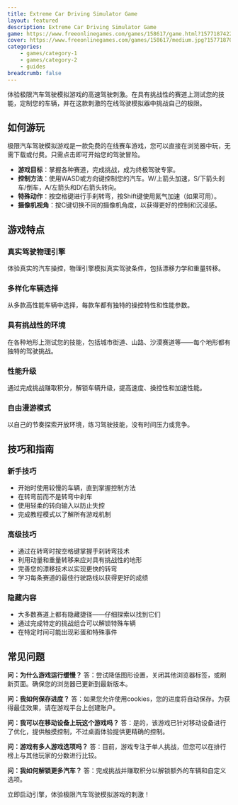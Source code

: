 ```yaml
---
title: Extreme Car Driving Simulator Game
layout: featured
description: Extreme Car Driving Simulator Game
game: https://www.freeonlinegames.com/games/158617/game.html?1577187422
cover: https://www.freeonlinegames.com/games/158617/medium.jpg?1577187024
categories:
    - games/category-1
    - games/category-2
    - guides
breadcrumb: false
---
```



体验极限汽车驾驶模拟游戏的高速驾驶刺激。在具有挑战性的赛道上测试您的技能，定制您的车辆，并在这款刺激的在线驾驶模拟器中挑战自己的极限。

## 如何游玩

极限汽车驾驶模拟游戏是一款免费的在线赛车游戏，您可以直接在浏览器中玩，无需下载或付费。只需点击即可开始您的驾驶冒险。

- **游戏目标**：掌握各种赛道，完成挑战，成为终极驾驶专家。
- **控制方法**：使用WASD或方向键控制您的汽车。W/上箭头加速，S/下箭头刹车/倒车，A/左箭头和D/右箭头转向。
- **特殊动作**：按空格键进行手刹转弯，按Shift键使用氮气加速（如果可用）。
- **摄像机视角**：按C键切换不同的摄像机角度，以获得更好的控制和沉浸感。

## 游戏特点

### 真实驾驶物理引擎
体验真实的汽车操控，物理引擎模拟真实驾驶条件，包括漂移力学和重量转移。

### 多样化车辆选择
从多款高性能车辆中选择，每款车都有独特的操控特性和性能参数。

### 具有挑战性的环境
在各种地形上测试您的技能，包括城市街道、山路、沙漠赛道等——每个地形都有独特的驾驶挑战。

### 性能升级
通过完成挑战赚取积分，解锁车辆升级，提高速度、操控性和加速性能。

### 自由漫游模式
以自己的节奏探索开放环境，练习驾驶技能，没有时间压力或竞争。

## 技巧和指南
<Callout type="tip" title="游戏小技巧">


### 新手技巧
- 开始时使用较慢的车辆，直到掌握控制方法
- 在转弯前而不是转弯中刹车
- 使用轻柔的转向输入以防止失控
- 完成教程模式以了解所有游戏机制

### 高级技巧
- 通过在转弯时按空格键掌握手刹转弯技术
- 利用动量和重量转移来应对具有挑战性的地形
- 完善您的漂移技术以实现更快的转弯
- 学习每条赛道的最佳行驶路线以获得更好的成绩

### 隐藏内容
- 大多数赛道上都有隐藏捷径——仔细探索以找到它们
- 通过完成特定的挑战组合可以解锁特殊车辆
- 在特定时间可能出现彩蛋和特殊事件
</Callout>


## 常见问题

**问：为什么游戏运行缓慢？**
答：尝试降低图形设置，关闭其他浏览器标签，或刷新页面。确保您的浏览器已更新到最新版本。

**问：我如何保存进度？**
答：如果您允许使用cookies，您的进度将自动保存。为获得最佳效果，请在游戏平台上创建账户。

**问：我可以在移动设备上玩这个游戏吗？**
答：是的，该游戏已针对移动设备进行了优化，提供触摸控制，不过桌面体验提供更精确的控制。

**问：游戏有多人游戏选项吗？**
答：目前，游戏专注于单人挑战，但您可以在排行榜上与其他玩家的分数进行比较。

**问：我如何解锁更多汽车？**
答：完成挑战并赚取积分以解锁额外的车辆和自定义选项。

立即启动引擎，体验极限汽车驾驶模拟游戏的刺激！

